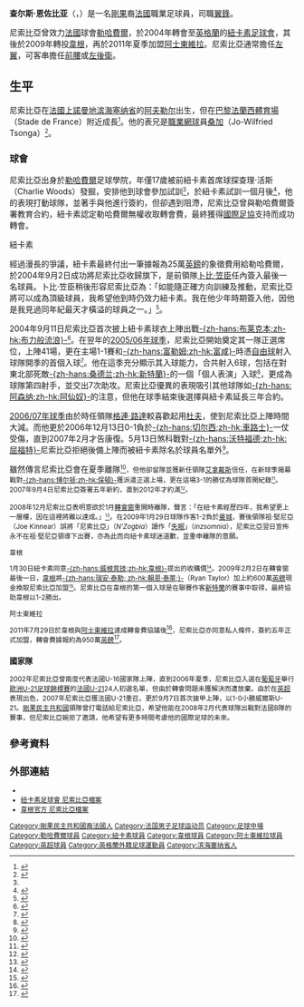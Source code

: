 {{noteta|G1=足球|G2=EPL|G3=uefa
|T=zh-hans:查尔斯·恩佐比亚;zh-hk:查爾斯·尼索比亞;zh-tw:查爾斯·恩佐比亞;
|1=zh-hans:恩佐比亚;zh-hk:尼索比亞;zh-tw:恩佐比亞;
|2=zh-hans:特松加;zh-hk:桑加;zh-tw:特松加;
}}
{{Football player infobox
|          playername = 查尔斯·恩佐比亚<br />''Charles N'Zogbia''
| image               = Charles N'Zogbia.png
| image_size          = 200
| fullname            = Charles N'Zogbia<ref name="Hugman2010-11 311">{{Cite book
 | editor-first = Barry J.
 | editor-last = Hugman
 | title = The PFA Footballers' Who's Who 2010–11
 | year = 2010
 | publisher = Mainstream Publishing
 | isbn = 978-1-84596-601-0
 | page = 311 }}</ref>
| birth_date         = {{Birth date and age|1986|5|28|df=y}}
| birth_place = 法國[[阿夫勒尔|阿夫勒尔]]
| height              = {{height|m=1.71}}<ref>{{cite web| url = http://www.premierleague.com/page/PlayerProfile/0,,12306~31129,00.html| title = Player Profile| accessdate = 17 March 2011| publisher = Premier League| archive-date = 2012-10-03| archive-url = https://web.archive.org/web/20121003055616/http://www.premierleague.com/page/PlayerProfile/0,,12306~31129,00.html| dead-url = yes}}</ref>
| currentclub         = 
| clubnumber          = 
|            position = [[中場|左翼]]、[[左後衛|左後衛]]
| youthyears1 = 1995–1998 | youthclubs1 = SC de Frileuse
| youthyears2 = 1998–2004 | youthclubs2 = [[勒哈費爾體育會|勒哈費爾]]
| years1 = 2004–2009 |clubs1 = [[纽卡斯尔联足球俱乐部|纽卡斯尔联]] |caps1 = 118 |goals1 = 9
| years2 = 2009–2011 |clubs2 = [[威根竞技足球俱乐部|威根]]     |caps2 = 83  |goals2 = 15
| years3 = 2011–2016 |clubs3 = [[阿士東維拉足球會|阿士東維拉]]           |caps3 = 80| goals3 = 4
| nationalyears1 = 2007–2009 |nationalteam1 = [[法國21歲以下國家足球隊|法國U21]] |nationalcaps1 = 13 |nationalgoals1 = 0
| nationalyears2 = 2010      |nationalteam2 = [[法國國家足球隊|法國]]              |nationalcaps2 = 2  |nationalgoals2 =0
|            pcupdate = 2014年8月7日 (四) 12:28 (UTC)
|            ntupdate = 2011年7月30日 (六) 01:58 (UTC)
}}

'''查尔斯·恩佐比亚'''（{{lang-fr|'''Charles N'Zogbia'''}}，{{bd|1986年|5月28日|catidx=Nzogbia, Charles}}）是一名[[剛果民主共和國|剛果]]裔[[法國|法國]]職業足球員，司職[[中場#翼鋒|翼鋒]]。

尼索比亞曾效力[[法國|法國]]球會[[勒哈費爾足球俱樂部|勒哈費爾]]，於2004年轉會至[[英格蘭|英格蘭]]的[[紐卡素足球會|紐卡素足球會]]，其後於2009年轉投[[威根竞技足球俱乐部|韋根]]，再於2011年夏季加盟[[阿士東維拉足球會|阿士東維拉]]。尼索比亞通常擔任[[左翼|左翼]]，可客串擔任[[前腰|前腰]]或[[左後衛|左後衛]]。

== 生平 ==
尼索比亞在[[法國|法國]][[上諾曼地|上諾曼地]][[滨海塞纳省|滨海塞纳省]]的[[阿夫勒尔|阿夫勒尔]]出生，但在[[巴黎|巴黎]][[法蘭西體育場|法蘭西體育場]]（Stade de France）附近成長<small><ref name="Mick's Lowdown">{{cite news
| title = Mick's Lowdown
| url = http://www.bbc.co.uk/tyne/content/articles/2005/09/23/mick_lowdown_230905_feature.shtml
| publisher = [[BBC|BBC]] Tyne
| date = 2005-09-23
| accessdate = 2009-02-01
| archive-date = 2019-11-29
| archive-url = https://web.archive.org/web/20191129200239/http://www.bbc.co.uk/tyne/content/articles/2005/09/23/mick_lowdown_230905_feature.shtml
| dead-url = no
}}{{en}}</ref></small>。他的表兄是[[職業|職業]][[網球|網球]]員[[若-威尔弗里德·特松加|桑加]]（Jo-Wilfried Tsonga）<small><ref>{{cite news
| title = Jo-Wilfried Tsonga blows Rafael Nadal challenge off course
| url = http://www.timesonline.co.uk/tol/sport/tennis/article3247770.ece
| publisher = Times Online
| date = 2008-01-25
| accessdate = 2009-02-01
| archive-date = 2011-05-10
| archive-url = https://web.archive.org/web/20110510034450/http://www.timesonline.co.uk/tol/sport/tennis/article3247770.ece
| dead-url = no
}}{{en}}</ref></small>。

=== 球會 ===
尼索比亞出身於[[勒哈費爾足球俱樂部|勒哈費爾]]足球學院，年僅17歲被前紐卡素首席球探查理·活斯（Charlie Woods）發掘，安排他到球會參加試訓<small><ref name="Mick's Lowdown" /></small>，於紐卡素試訓一個月後<small><ref name="Charles N'Zogbia profile">{{cite web
 |title=Charles N'Zogbia profile 
 |url=http://www.4thegame.com/club/newcastle-united-fc/player-profile/5246/charlesnzogbia.html 
 |publisher=4thegame 
 |date= 
 |accessdate=2009-02-01 
 |deadurl=yes 
 |archiveurl=https://web.archive.org/web/20071101075742/http://www.4thegame.com/club/newcastle-united-fc/player-profile/5246/charlesnzogbia.html 
 |archivedate=2007-11-01 
}}{{en}}</ref></small>，他的表現打動球隊，並著手與他進行簽約，但卻遇到阻滯，尼索比亞曾與勒哈費爾簽署教育合約，紐卡素認定勒哈費爾無權收取轉會費，最終獲得[[國際足協|國際足協]]支持而成功轉會。

;紐卡素
經過漫長的爭議，紐卡素最終付出一筆據報為25萬[[英鎊|英鎊]]的象徵費用給勒哈費爾，於2004年9月2日成功將尼索比亞收歸旗下，是前領隊[[博比·罗布森|卜比·笠臣]]任內簽入最後一名球員。卜比·笠臣稍後形容尼索比亞為：「如能隨正確方向訓練及推動，尼索比亞將可以成為頂級球員，我希望他到時仍效力紐卡素。我在他少年時期簽入他，因他是我見過同年紀最天才橫溢的球員之一。」<small><ref name="A real buzz and that’s just the boardroom">{{cite news
| title = A real buzz and that’s just the boardroom 
| url = http://www.dailymail.co.uk/pages/live/articles/columnists/columnists.html?in_page_id=1951&in_article_id=509298&in_author_id=353
| publisher = Daily Mail
| date = 2008-01-19
| accessdate = 2008-01-28 }}{{en}}</ref></small>。

2004年9月11日尼索比亞首次披上紐卡素球衣上陣出戰[[布莱克本流浪者足球俱乐部|-{zh-hans:布莱克本;zh-hk:布力般流浪}-]]<small><ref name="Newcastle 3-0 Blackburn">{{cite news
| title = Newcastle 3-0 Blackburn
| url = http://news.bbc.co.uk/sport1/hi/football/eng_prem/3599098.stm
| publisher = [[BBC|BBC]] Sport
| date = 2004-09-11
| accessdate = 2007-09-25
| archive-date = 2017-08-05
| archive-url = https://web.archive.org/web/20170805225423/http://news.bbc.co.uk/sport1/hi/football/eng_prem/3599098.stm
| dead-url = no
}}{{en}}</ref></small>。在翌年的[[2005年至2006年英格蘭超級聯賽|2005/06年球季]]，尼索比亞開始奠定其一隊正選席位，上陣41場，更在主場1-1賽和[[富勒姆足球俱乐部|-{zh-hans:富勒姆;zh-hk:富咸}-]]時憑[[自由球|自由球]]射入球隊開季的首個入球<small><ref name="Newcastle 1-1 Fulham">{{cite news
| title = Newcastle 1-1 Fulham
| url = http://news.bbc.co.uk/sport1/hi/football/eng_prem/4210900.stm
| publisher = [[BBC|BBC]] Sport
| date = 2005-09-10
| accessdate = 2007-09-25
| archive-date = 2005-09-13
| archive-url = https://web.archive.org/web/20050913171722/http://news.bbc.co.uk/sport1/hi/football/eng_prem/4210900.stm
| dead-url = no
}}{{en}}</ref></small>。他在這季充分顯示其入球能力，合共射入6球，包括在對東北部死敵[[桑德兰足球俱乐部|-{zh-hans:桑德兰;zh-hk:新特蘭}-]]的一個「個人表演」入球<small><ref name="Sunderland 1-4 Newcastle">{{cite news
| title = Sunderland 1-4 Newcastle
| url = http://news.bbc.co.uk/sport1/hi/football/eng_prem/4906562.stm
| publisher = [[BBC|BBC]] Sport
| date = 2006-04-17
| accessdate = 2007-09-25
| archive-date = 2017-08-29
| archive-url = https://web.archive.org/web/20170829182620/http://news.bbc.co.uk/sport1/hi/football/eng_prem/4906562.stm
| dead-url = no
}}{{en}}</ref></small>，更成為球隊第四射手，並交出7次助攻。尼索比亞優異的表現吸引其他球隊如[[阿森纳足球俱乐部|-{zh-hans:阿森纳;zh-hk:阿仙奴}-]]的注意，但他在球季結束後選擇與紐卡素延長三年合約。

[[2006年至2007年英格蘭超級聯賽|2006/07年球季]]由於時任領隊[[格伦·罗德尔|格連·路達]]較喜歡起用[[达米恩·达夫|杜夫]]，使到尼索比亞上陣時間大減。而他更於2006年12月13日0-1負於[[切尔西足球俱乐部|-{zh-hans:切尔西;zh-hk:車路士}-]]一仗受傷，直到2007年2月才告康復。5月13日煞科戰對[[沃特福德足球俱乐部|-{zh-hans:沃特福德;zh-hk:屈福特}-]]尼索比亞拒絕後備上陣而被紐卡素除名於球員名單外<small><ref name="N'Zogbia may face Magpies action">{{cite news
| title = N'Zogbia may face Magpies action
| url = http://news.bbc.co.uk/sport1/hi/football/teams/n/newcastle_united/6652261.stm
| publisher = [[BBC|BBC]] Sports
| date = 2007-05-13
| accessdate = 2007-09-04
| archive-date = 2007-10-03
| archive-url = https://web.archive.org/web/20071003071317/http://news.bbc.co.uk/sport1/hi/football/teams/n/newcastle_united/6652261.stm
| dead-url = no
}}{{en}}</ref></small>。

雖然傳言尼索比亞會在夏季離隊<small><ref name="Big Sam won't sell N'Zogbia">{{cite news
| title = Big Sam won't sell N'Zogbia
| url = http://www.skysports.com/story/0,19528,11678_2595618,00.html
| publisher = Sky Sports
| date = 2007-07-12
| accessdate = 2007-09-04
| archive-date = 2017-01-16
| archive-url = https://web.archive.org/web/20170116051745/http://www.skysports.com/story/0,19528,11678_2595618,00.html
| dead-url = no
}}{{en}}</ref>，但他卻留隊並獲新任領隊[[萨姆·阿勒代斯|艾拿戴斯]]信任，在新球季揭幕戰對[[博尔顿足球俱乐部|-{zh-hans:博尔顿;zh-hk:保頓}-]]獲派遣正選上場，更在這場3-1的勝仗為球隊首開紀錄<small><ref>{{cite news
| title = Bolton 1-3 Newcastle
| url = http://news.bbc.co.uk/sport1/hi/football/eng_prem/6931059.stm
| publisher = [[BBC|BBC]] Sport
| date = 2007-08-11
| accessdate = 2007-09-08
| archive-date = 2014-09-14
| archive-url = https://web.archive.org/web/20140914004501/http://news.bbc.co.uk/sport1/hi/football/eng_prem/6931059.stm
| dead-url = no
}}{{en}}</ref></small>。2007年9月4日尼索比亞簽署五年新約，直到2012年才約滿<small><ref name="N'Zogbia signs new Newcastle deal.">{{cite news
| title = N'Zogbia signs new Newcastle deal
| url = http://news.bbc.co.uk/sport1/hi/football/teams/n/newcastle_united/6977585.stm
| publisher = [[BBC|BBC]] Sport
| date = 2007-09-04
| accessdate = 2007-09-04
| archive-date = 2008-02-13
| archive-url = https://web.archive.org/web/20080213072508/http://news.bbc.co.uk/sport1/hi/football/teams/n/newcastle_united/6977585.stm
| dead-url = no
}}{{en}}</ref></small>。

2008年12月尼索比亞表明意欲於1月[[轉會窗|轉會窗]]重開時離隊，聲言：「在紐卡素經歷四年，我希望更上一層樓，因在這裡將難以達成。」<small><ref name="N'Zogbia wants Toon exit">{{cite news
| title = N'Zogbia wants Toon exit
| url = http://www.skysports.com/story/0,19528,11095_4686781,00.html
| publisher = Sky Sports
| date = 2008-12-23
| accessdate = 2009-01-07
| archive-date = 2017-03-29
| archive-url = https://web.archive.org/web/20170329031651/http://www.skysports.com/story/0,19528,11095_4686781,00.html
| dead-url = no
}}{{en}}</ref></small>。在2009年1月29日球隊作客1-2負於[[曼城足球俱乐部|曼城]]，賽後領隊祖·堅尼亞（Joe Kinnear）誤將「尼索比亞」（''N'Zogbia''）讀作「[[失眠|失眠]]」（''inzsomnia''），尼索比亞翌日宣佈永不在祖·堅尼亞領導下出賽，亦為此而向紐卡素球迷道歉，並重申離隊的意願。

;韋根
1月30日紐卡素同意[[威根竞技足球俱乐部|-{zh-hans:威根竞技;zh-hk:韋根}-]]提出的收購價<small><ref name="N'Zogbia Poised for Magpies Exit">{{cite news
| title = N'Zogbia poised for Magpies exit
| url = http://news.bbc.co.uk/sport1/hi/football/teams/w/wigan_athletic/7861549.stm
| publisher = [[BBC|BBC]] Sport
| date = 2009-01-30
| accessdate = 2009-01-30
| archive-date = 2009-02-02
| archive-url = https://web.archive.org/web/20090202094625/http://news.bbc.co.uk/sport1/hi/football/teams/w/wigan_athletic/7861549.stm
| dead-url = no
}}{{en}}</ref></small>。2009年2月2日在轉會窗最後一日，[[威根竞技足球俱乐部|韋根]]將[[瑞安·泰勒|-{zh-hans:瑞安·泰勒; zh-hk:賴恩·泰萊;}-]]（Ryan Taylor）加上約600萬[[英鎊|英鎊]]現金換取尼索比亞加盟<small><ref>{{cite news
| title = Wigan complete swoop for N'Zogbia
| url = http://news.bbc.co.uk/sport2/hi/football/teams/w/wigan_athletic/7861549.stm
| publisher = [[BBC|BBC]] Sport
| date = 2009-02-02
| accessdate = 2009-02-03
| archive-date = 2019-09-17
| archive-url = https://web.archive.org/web/20190917112358/http://news.bbc.co.uk/sport2/hi/football/teams/w/wigan_athletic/7861549.stm
| dead-url = no
}}{{en}}</ref></small>。尼索比亞在韋根的第一個入球是在聯賽作客[[新特蘭|新特蘭]]的賽事中取得，最終協助韋根以1-2勝出。

;阿士東維拉
2011年7月29日於韋根與[[阿士東維拉足球會|阿士東維拉]]達成轉會費協議後<ref>{{cite news |language=en |url=http://news.bbc.co.uk/sport2/hi/football/14274754.stm |title=Wigan accept Aston Villa's Charles N'Zogbia bid |publisher=''[[BBC_Sport|BBC Sport]]'' |date=2011-07-25 |accessdate=2011-07-30 |archive-date=2011-08-11 |archive-url=https://web.archive.org/web/20110811090853/http://news.bbc.co.uk/sport2/hi/football/14274754.stm |dead-url=no }}</ref>，尼索比亞亦同意私人條件，簽約五年正式加盟，轉會費據報約為950萬[[英鎊|英鎊]]<ref>{{cite news |language=en |url=http://news.bbc.co.uk/sport2/hi/football/14350260.stm |title=Aston Villa sign Charles N'Zogbia from Wigan Athletic |publisher=''[[BBC_Sport|BBC Sport]]'' |date=2011-07-29 |accessdate=2011-07-30 |archive-date=2011-11-05 |archive-url=https://web.archive.org/web/20111105000529/http://news.bbc.co.uk/sport2/hi/football/14350260.stm |dead-url=no }}</ref>。

=== 國家隊 ===
2002年尼索比亞曾兩度代表法國U-16國家隊上陣，直到2006年夏季，尼索比亞入選在[[葡萄牙|葡萄牙]]舉行[[歐洲U-21足球錦標賽|歐洲U-21足球錦標賽]]的[[法國21歲以下國家足球隊|法國U-21]]24人初選名單，但由於轉會問題未獲解決而遭放棄。由於在[[英超|英超]]表現出色，2007年尼索比亞獲法國U-21重召，更於9月7日首次披甲上陣，以1-0小勝威爾斯U-21。[[剛果民主共和國國家足球隊|剛果民主共和國]]領隊曾打電話給尼索比亞，希望他能在2008年2月代表球隊出戰對法國B隊的賽事，但尼索比亞婉拒了邀請，他希望有更多時間考慮他的國際足球的未來。

== 參考資料 ==
{{reflist}}

== 外部連結 ==
{{commons category|Charles N'Zogbia}}
* {{soccerbase|id=39512|name=尼索比亞}}
* [https://web.archive.org/web/20090328103608/http://www.nufc.premiumtv.co.uk/page/PlayerProfiles/0%2C%2C10278~31129%2C00.html 紐卡素足球會 尼索比亞檔案]
* [https://web.archive.org/web/20100109234901/http://www.wiganlatics.co.uk/page/ProfilesDetail/0,,10429~31129,00.html 韋根官方 尼索比亞檔案]

{{DEFAULTSORT:Nzogbia, Charles}}
[[Category:剛果民主共和國裔法國人|Category:剛果民主共和國裔法國人]]
[[Category:法国男子足球运动员|Category:法国男子足球运动员]]
[[Category:足球中場|Category:足球中場]]
[[Category:勒哈費爾球員|Category:勒哈費爾球員]]
[[Category:紐卡素球員|Category:紐卡素球員]]
[[Category:韋根球員|Category:韋根球員]]
[[Category:阿士東維拉球員|Category:阿士東維拉球員]]
[[Category:英超球員|Category:英超球員]]
[[Category:英格蘭外籍足球運動員|Category:英格蘭外籍足球運動員]]
[[Category:滨海塞纳省人|Category:滨海塞纳省人]]